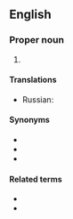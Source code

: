 {{also|nyc|nyç}}
==English==

===Proper noun===
{{wikipedia|New York City}}
{{en-proper noun}}

# {{abbreviation of|lang=en|[[New York City]]}}

====Translations====
{{trans-top|New York City}}
* Russian: {{t|ru|г. Нью-Йо́рк|m}}
{{trans-mid}}
{{trans-bottom}}

====Synonyms====
* {{l|en|New York City}}
* {{l|en|New York}}
* {{l|en|City of New York}}

====Related terms====
* {{l|en|NYS}}
* {{l|en|NY}}